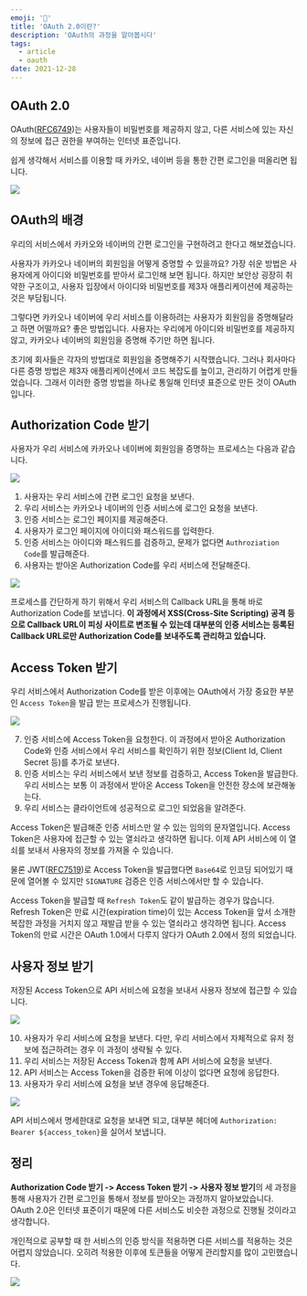 ```yaml
---
emoji: '🔑'
title: 'OAuth 2.0이란?'
description: 'OAuth의 과정을 알아봅시다'
tags:
  - article
  - oauth
date: 2021-12-28
---
```


## OAuth 2.0

OAuth([RFC6749](https://datatracker.ietf.org/doc/html/rfc6749))는 사용자들이 비밀번호를 제공하지 않고, 다른 서비스에 있는 자신의 정보에 접근 권한을 부여하는 인터넷 표준입니다.

쉽게 생각해서 서비스를 이용할 때 카카오, 네이버 등을 통한 간편 로그인을 떠올리면 됩니다.

![](0.png)

## OAuth의 배경

우리의 서비스에서 카카오와 네이버의 간편 로그인을 구현하려고 한다고 해보겠습니다.

사용자가 카카오나 네이버의 회원임을 어떻게 증명할 수 있을까요? 가장 쉬운 방법은 사용자에게 아이디와 비밀번호를 받아서 로그인해 보면 됩니다. 하지만 보안상 굉장히 취약한 구조이고, 사용자 입장에서 아이디와 비밀번호를 제3자 애플리케이션에 제공하는 것은 부담됩니다.

그렇다면 카카오나 네이버에 우리 서비스를 이용하려는 사용자가 회원임을 증명해달라고 하면 어떨까요? 좋은 방법입니다. 사용자는 우리에게 아이디와 비밀번호를 제공하지 않고, 카카오나 네이버의 회원임을 증명해 주기만 하면 됩니다.

초기에 회사들은 각자의 방법대로 회원임을 증명해주기 시작했습니다. 그러나 회사마다 다른 증명 방법은 제3자 애플리케이션에서 코드 복잡도를 높이고, 관리하기 어렵게 만들었습니다. 그래서 이러한 증명 방법을 하나로 통일해 인터넷 표준으로 만든 것이 OAuth입니다.

## Authorization Code 받기

사용자가 우리 서비스에 카카오나 네이버에 회원임을 증명하는 프로세스는 다음과 같습니다.

![](1.png)

1. 사용자는 우리 서비스에 간편 로그인 요청을 보낸다.
2. 우리 서비스는 카카오나 네이버의 인증 서비스에 로그인 요청을 보낸다.
3. 인증 서비스는 로그인 페이지를 제공해준다.
4. 사용자가 로그인 페이지에 아이디와 패스워드를 입력한다.
5. 인증 서비스는 아이디와 패스워드를 검증하고, 문제가 없다면 `Authroziation Code`를 발급해준다.
6. 사용자는 받아온 Authorization Code를 우리 서비스에 전달해준다.

![](2.png)

프로세스를 간단하게 하기 위해서 우리 서비스의 Callback URL을 통해 바로 Authorization Code를 보냅니다. **이 과정에서 XSS(Cross-Site Scripting) 공격 등으로 Callback URL이 피싱 사이트로 변조될 수 있는데 대부분의 인증 서비스는 등록된 Callback URL로만 Authorization Code를 보내주도록 관리하고 있습니다.**

## Access Token 받기

우리 서비스에서 Authorization Code를 받은 이후에는 OAuth에서 가장 중요한 부분인 `Access Token`을 발급 받는 프로세스가 진행됩니다.

![](3.png)

7. 인증 서비스에 Access Token을 요청한다. 이 과정에서 받아온 Authorization Code와 인증 서비스에서 우리 서비스를 확인하기 위한 정보(Client Id, Client Secret 등)를 추가로 보낸다.
8. 인증 서비스는 우리 서비스에서 보낸 정보를 검증하고, Access Token을 발급한다. 우리 서비스는 보통 이 과정에서 받아온 Access Token을 안전한 장소에 보관해놓는다.
9. 우리 서비스는 클라이언트에 성공적으로 로그인 되었음을 알려준다.

Access Token은 발급해준 인증 서비스만 알 수 있는 임의의 문자열입니다. Access Token은 사용자에 접근할 수 있는 열쇠라고 생각하면 됩니다. 이제 API 서비스에 이 열쇠를 보내서 사용자의 정보를 가져올 수 있습니다.

물론 JWT([RFC7519](https://datatracker.ietf.org/doc/html/rfc7519))로 Access Token을 발급했다면 `Base64`로 인코딩 되어있기 때문에 열어볼 수 있지만 `SIGNATURE` 검증은 인증 서비스에서만 할 수 있습니다.

Access Token을 발급할 때 `Refresh Token`도 같이 발급하는 경우가 많습니다. Refresh Token은 만료 시간(expiration time)이 있는 Access Token을 앞서 소개한 복잡한 과정을 거치지 않고 재발급 받을 수 있는 열쇠라고 생각하면 됩니다. Access Token의 만료 시간은 OAuth 1.0에서 다루지 않다가 OAuth 2.0에서 정의 되었습니다.

## 사용자 정보 받기

저장된 Access Token으로 API 서비스에 요청을 보내서 사용자 정보에 접근할 수 있습니다.

![](4.png)

10. 사용자가 우리 서비스에 요청을 보낸다. 다만, 우리 서비스에서 자체적으로 유저 정보에 접근하려는 경우 이 과정이 생략될 수 있다.
11. 우리 서비스는 저장된 Access Token과 함께 API 서비스에 요청을 보낸다.
12. API 서비스는 Access Token을 검증한 뒤에 이상이 없다면 요청에 응답한다.
13. 사용자가 우리 서비스에 요청을 보낸 경우에 응답해준다.

![](5.png)

API 서비스에서 명세한대로 요청을 보내면 되고, 대부분 헤더에 `Authorization: Bearer ${access_token}`을 실어서 보냅니다.

## 정리

**Authorization Code 받기 -> Access Token 받기 -> 사용자 정보 받기**의 세 과정을 통해 사용자가 간편 로그인을 통해서 정보를 받아오는 과정까지 알아보았습니다. OAuth 2.0은 인터넷 표준이기 때문에 다른 서비스도 비슷한 과정으로 진행될 것이라고 생각합니다.

개인적으로 공부할 때 한 서비스의 인증 방식을 적용하면 다른 서비스를 적용하는 것은 어렵지 않았습니다. 오히려 적용한 이후에 토큰들을 어떻게 관리할지를 많이 고민했습니다.

![](6.png)
